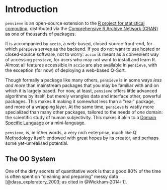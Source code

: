 # Introduction

`pensieve` is an open-source extension to the [R project for statistical computing](https://www.r-project.org), distributed via the [Comprehensive R Archive Network (CRAN)](https://cran.r-project.org/) as one of thousands of packages.

It is accompanied by `accio`, a web-based, closed-source front-end, for which `pensieve` serves as the backend.
If you do not want to use hosted or closed-source software, not to worry: `accio` is meant as a convenient way of accessing `pensieve`, for users who may not want to install and learn R.
Almost all features accessible in `accio` are also available in `pensieve`, with the exception (for now) of deploying a web-based Q-Sort.

Though formally a package like many others, `pensieve` is in some ways *less and more* than mainstream packages that you may be familiar with and on which it is largely based.
For now, at least, `pensieve` offers little advanced algorithms by itself, but merely wrangles data and interface other, powerful packages.
This makes it making it somewhat less than a "real" package, and more of a wrapping layer.
At the same time, `pensieve` is vastly more specialized than many other packages, tailored to the needs of *one* domain: the scientific study of human subjectivity. 
This makes it akin to a [Domain Specific Language](https://en.wikipedia.org/wiki/Domain-specific_language) or a mini-language.

`pensieve`, is, in other words, a very nich enterprise, much like Q Methodology itself: endowed with great hopes by its creator, and perhaps some yet-unrealised potential.


## The OO System

One of the dirty secrets of quantitative work is that a good 80\% of the time is often spent on "cleaning and preparing" messy data [@dasu_exploratory_2003; as cited in @Wickham-2014: 1].



